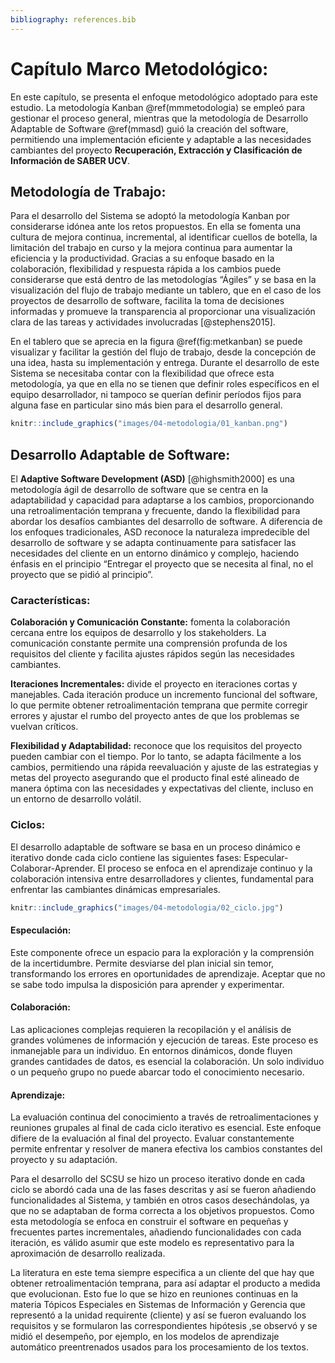 ```yaml
---
bibliography: references.bib
---
```


# Capítulo Marco Metodológico: {#mm}

En este capítulo, se presenta el enfoque metodológico adoptado para este estudio. La metodología Kanban \@ref(mmmetodologia) se empleó para gestionar el proceso general, mientras que la metodología de Desarrollo Adaptable de Software \@ref(mmasd) guió la creación del software, permitiendo una implementación eficiente y adaptable a las necesidades cambiantes del proyecto **Recuperación, Extracción y Clasificación de Información de SABER UCV**.

## Metodología de Trabajo: {#mmmetodologia}

Para el desarrollo del Sistema se adoptó la metodología Kanban por considerarse idónea ante los retos propuestos. En ella se fomenta una cultura de mejora continua, incremental, al identificar cuellos de botella, la limitación del trabajo en curso y la mejora continua para aumentar la eficiencia y la productividad. Gracias a su enfoque basado en la colaboración, flexibilidad y respuesta rápida a los cambios puede considerarse que está dentro de las metodologías "Ágiles" y se basa en la visualización del flujo de trabajo mediante un tablero, que en el caso de los proyectos de desarrollo de software, facilita la toma de decisiones informadas y promueve la transparencia al proporcionar una visualización clara de las tareas y actividades involucradas [@stephens2015].

En el tablero que se aprecia en la figura \@ref(fig:metkanban) se puede visualizar y facilitar la gestión del flujo de trabajo, desde la concepción de una idea, hasta su implementación y entrega. Durante el desarrollo de este Sistema se necesitaba contar con la flexibilidad que ofrece esta metodología, ya que en ella no se tienen que definir roles específicos en el equipo desarrollador, ni tampoco se querían definir períodos fijos para alguna fase en particular sino más bien para el desarrollo general.

```r
knitr::include_graphics("images/04-metodologia/01_kanban.png")
```

## Desarrollo Adaptable de Software: {#mmasd}

El **Adaptive Software Development (ASD)** [@highsmith2000] es una metodología ágil de desarrollo de software que se centra en la adaptabilidad y capacidad para adaptarse a los cambios, proporcionando una retroalimentación temprana y frecuente, dando la flexibilidad para abordar los desafíos cambiantes del desarrollo de software. A diferencia de los enfoques tradicionales, ASD reconoce la naturaleza impredecible del desarrollo de software y se adapta continuamente para satisfacer las necesidades del cliente en un entorno dinámico y complejo, haciendo énfasis en el principio "Entregar el proyecto que se necesita al final, no el proyecto que se pidió al principio".

### Características:

**Colaboración y Comunicación Constante:** fomenta la colaboración cercana entre los equipos de desarrollo y los stakeholders. La comunicación constante permite una comprensión profunda de los requisitos del cliente y facilita ajustes rápidos según las necesidades cambiantes.

**Iteraciones Incrementales:** divide el proyecto en iteraciones cortas y manejables. Cada iteración produce un incremento funcional del software, lo que permite obtener retroalimentación temprana que permite corregir errores y ajustar el rumbo del proyecto antes de que los problemas se vuelvan críticos.

**Flexibilidad y Adaptabilidad:** reconoce que los requisitos del proyecto pueden cambiar con el tiempo. Por lo tanto, se adapta fácilmente a los cambios, permitiendo una rápida reevaluación y ajuste de las estrategias y metas del proyecto asegurando que el producto final esté alineado de manera óptima con las necesidades y expectativas del cliente, incluso en un entorno de desarrollo volátil.

### Ciclos:

El desarrollo adaptable de software se basa en un proceso dinámico e iterativo donde cada ciclo contiene las siguientes fases: Especular-Colaborar-Aprender. El proceso se enfoca en el aprendizaje continuo y la colaboración intensiva entre desarrolladores y clientes, fundamental para enfrentar las cambiantes dinámicas empresariales.

```r
knitr::include_graphics("images/04-metodologia/02_ciclo.jpg")

```

#### **Especulación:**

Este componente ofrece un espacio para la exploración y la comprensión de la incertidumbre. Permite desviarse del plan inicial sin temor, transformando los errores en oportunidades de aprendizaje. Aceptar que no se sabe todo impulsa la disposición para aprender y experimentar.

#### **Colaboración:**

Las aplicaciones complejas requieren la recopilación y el análisis de grandes volúmenes de información y ejecución de tareas. Este proceso es inmanejable para un individuo. En entornos dinámicos, donde fluyen grandes cantidades de datos, es esencial la colaboración. Un solo individuo o un pequeño grupo no puede abarcar todo el conocimiento necesario.

#### **Aprendizaje:**

La evaluación continua del conocimiento a través de retroalimentaciones y reuniones grupales al final de cada ciclo iterativo es esencial. Este enfoque difiere de la evaluación al final del proyecto. Evaluar constantemente permite enfrentar y resolver de manera efectiva los cambios constantes del proyecto y su adaptación.

Para el desarrollo del SCSU se hizo un proceso iterativo donde en cada ciclo se abordó cada una de las fases descritas y así se fueron añadiendo funcionalidades al Sistema, y también en otros casos desechándolas, ya que no se adaptaban de forma correcta a los objetivos propuestos. Como esta metodología se enfoca en construir el software en pequeñas y frecuentes partes incrementales, añadiendo funcionalidades con cada iteración, es válido asumir que este modelo es representativo para la aproximación de desarrollo realizada.

La literatura en este tema siempre especifica a un cliente del que hay que obtener retroalimentación temprana, para así adaptar el producto a medida que evolucionan. Esto fue lo que se hizo en reuniones continuas en la materia Tópicos Especiales en Sistemas de Información y Gerencia que representó a la unidad requirente (cliente) y así se fueron evaluando los requisitos y se formularon las correspondientes hipótesis ,se observó y se midió el desempeño, por ejemplo, en los modelos de aprendizaje automático preentrenados usados para los procesamiento de los textos.
